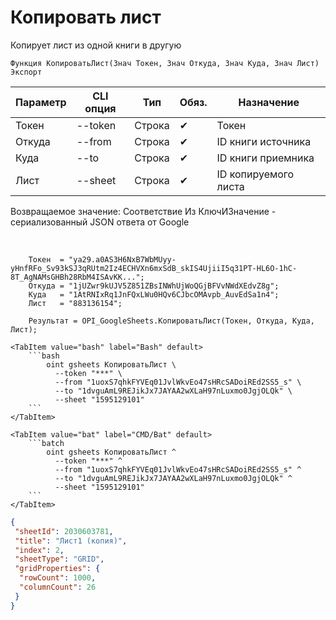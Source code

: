 ﻿---
sidebar_position: 3
description: Копировать лист и другие функции для работы с Google Sheets в Открытом пакете интеграций - бесплатной open-source библиотеке интеграций для 1С:Предприятие 8, OneScript и CLI
keywords: [1C, 1С, 1С:Предприятие, 1С:Предприятие 8.3, API, Интеграция, Сервисы, Обмен, OneScript, CLI, Google Sheets]
---


# Копировать лист
 Копирует лист из одной книги в другую



`Функция КопироватьЛист(Знач Токен, Знач Откуда, Знач Куда, Знач Лист) Экспорт`

  | Параметр | CLI опция | Тип | Обяз. | Назначение |
  |-|-|-|-|-|
  | Токен | --token | Строка | &#x2714; | Токен |
  | Откуда | --from | Строка | &#x2714; | ID книги источника |
  | Куда | --to | Строка | &#x2714; | ID книги приемника |
  | Лист | --sheet | Строка | &#x2714; | ID копируемого листа |

  
  Возвращаемое значение:   Соответствие Из КлючИЗначение - сериализованный JSON ответа от Google

<br/>




```bsl title="Пример использования для 1С:Предприятие/OneScript"
    Токен  = "ya29.a0AS3H6NxB7WbMUyy-yHnfRFo_Sv93kSJ3qRUtm2Iz4ECHVXn6mxSdB_skIS4UjiiI5q31PT-HL6O-1hC-8T_AgNAMsGHBh28RbM4ISAvKK...";
    Откуда = "1jUZwr9kUJV5Z851ZBsINWhUjWoQGjBFVvNWdXEdvZ8g";
    Куда   = "1AtRNIxRq1JnFQxLWu0HQv6CJbcOMAvpb_AuvEdSa1n4";
    Лист   = "883136154";

    Результат = OPI_GoogleSheets.КопироватьЛист(Токен, Откуда, Куда, Лист);
```
    

 <Tabs>
  
    <TabItem value="bash" label="Bash" default>
        ```bash
            oint gsheets КопироватьЛист \
              --token "***" \
              --from "1uoxS7qhkFYVEq01JvlWkvEo47sHRcSADoiREd2SS5_s" \
              --to "1dvguAmL9REJikJx7JAYAA2wXLaH97nLuxmo0JgjOLQk" \
              --sheet "1595129101"
        ```
    </TabItem>
  
    <TabItem value="bat" label="CMD/Bat" default>
        ```batch
            oint gsheets КопироватьЛист ^
              --token "***" ^
              --from "1uoxS7qhkFYVEq01JvlWkvEo47sHRcSADoiREd2SS5_s" ^
              --to "1dvguAmL9REJikJx7JAYAA2wXLaH97nLuxmo0JgjOLQk" ^
              --sheet "1595129101"
        ```
    </TabItem>
</Tabs>


```json title="Результат"
{
 "sheetId": 2030603781,
 "title": "Лист1 (копия)",
 "index": 2,
 "sheetType": "GRID",
 "gridProperties": {
  "rowCount": 1000,
  "columnCount": 26
 }
}
```
